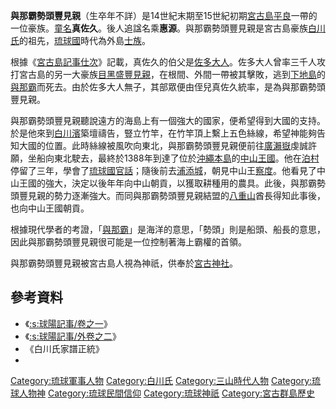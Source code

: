 {{Lewchewan|kanji=與那覇勢頭豐見親|kana=ユナファシードゥ トゥユミャ|romaji=Yunahwashiidu Tuyumya}}
'''與那霸勢頭豐見親'''（生卒年不詳）是14世紀末期至15世紀初期[[宮古島|宮古島]][[平良市|平良]]一帶的一位豪族。[[童名|童名]]'''真佐久'''。後人追諡名乘'''惠源'''。與那霸勢頭豐見親是宮古島豪族[[白川氏|白川氏]]的祖先，[[琉球國|琉球國]]時代為外島[[士族|士族]]。

根據《[[宮古島記事仕次|宮古島記事仕次]]》記載，真佐久的伯父是[[佐多大人|佐多大人]]。佐多大人曾率三千人攻打宮古島的另一大豪族[[目黑盛豐見親|目黑盛豐見親]]，在根間、外間一帶被其擊敗，逃到[[下地島|下地島]]的[[與那霸|與那霸]]而死去。由於佐多大人無子，其部眾便由侄兒真佐久統率，是為與那霸勢頭豐見親。

與那霸勢頭豐見親聽說遠方的海島上有一個強大的國家，便希望得到大國的支持。於是他來到[[白川濱|白川濱]]築壇禱告，豎立竹竿，在竹竿頂上繫上五色絲線，希望神能夠告知大國的位置。此時絲線被風吹向東北，與那霸勢頭豐見親便前往[[廣瀨嶽|廣瀨嶽]]虔誠許願，坐船向東北駛去，最終於1388年到達了位於[[沖繩本島|沖繩本島]]的[[中山王國|中山王國]]。他在[[泊村_(琉球)|泊村]]停留了三年，學會了[[首里方言|琉球國官話]]；隨後前去[[浦添城|浦添城]]，朝見中山王[[察度|察度]]。他看見了中山王國的強大，決定以後年年向中山朝貢，以獲取耕種用的農具。此後，與那霸勢頭豐見親的勢力逐漸強大。而同與那霸勢頭豐見親結盟的[[八重山群島|八重山]]酋長得知此事後，也向中山王國朝貢。

根據現代學者的考證，「[[與那霸|與那霸]]」是海洋的意思，「勢頭」則是船頭、船長的意思，因此與那霸勢頭豐見親很可能是一位控制著海上霸權的首領。

與那霸勢頭豐見親被宮古島人視為神祇，供奉於[[宮古神社|宮古神社]]。
==參考資料==
*《[[:s:球陽記事/卷之一|:s:球陽記事/卷之一]]》
*《[[:s:球陽記事/外卷之二|:s:球陽記事/外卷之二]]》
*《白川氏家譜正統》
*[http://ryukyushimpo.jp/news/storyid-43303-storytopic-121.html {{lang|ja|与那覇勢頭豊見親 沖縄コンパクト事典}}]

[[Category:琉球軍事人物|Category:琉球軍事人物]]
[[Category:白川氏|Category:白川氏]]
[[Category:三山時代人物|Category:三山時代人物]]
[[Category:琉球人物神|Category:琉球人物神]]
[[Category:琉球民間信仰|Category:琉球民間信仰]]
[[Category:琉球神祇|Category:琉球神祇]]
[[Category:宮古群島歷史|Category:宮古群島歷史]]